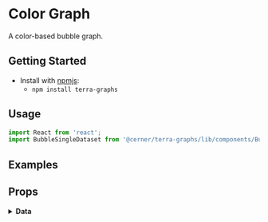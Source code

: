 
# Color Graph

A color-based bubble graph.

## Getting Started

- Install with [npmjs](https://www.npmjs.com):
  - `npm install terra-graphs`

## Usage

```jsx
import React from 'react';
import BubbleSingleDataset from '@cerner/terra-graphs/lib/components/BubbleSingleDataset';
```

## Examples
<ColorBasedGraphExample />

## Props
<PropsTable />

<details>
<summary style={{fontSize: 24 }}>
<b>Data</b>
</summary>

### Graph Config object
<GraphConfig />

### Data object
<DataObject />
</details>

